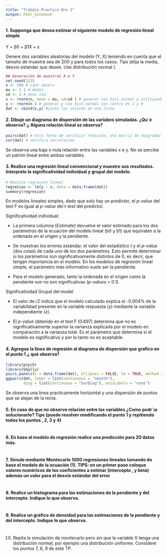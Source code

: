 ```yaml
---
title: "Trabajo Practico Nro 1"
output: html_notebook
---
```


#### 1. Supponga que desea estimar el siguiente modelo de regresión lineal simple

Y = β0 + β1X + ε

Genere dos variables aleatorias del modelo (Y, X) teniendo en cuenta que el tamaño de muestra sea de 200 y para todos los casos. Tips (elija la
media, desvio estandar que desee. Use distribución normal ).

```r
## Generación de muestras X e Y
set.seed(123)
n <- 200 # cant observ
mu <- 2.1 # media
sd <- 3 # desv std
x <- rnorm(n, mean = mu, sd=sd ) # generar con dist.normal y utilizando la mu y sd solicitado
y <- rnorm(n ) # generar y con dist.normal con centro en 1 y 0
dat <- cbind(x,y) #junto los valores en una lista

```

#### 2. Dibuje un diagrama de dispersión de las variabes simuladas. ¿Qu´e observa?.¿ Alguna relación lineal se observa?

```r
pairs(dat) # otra forma de verificar relación, una matriz de diagramas de dispersión
cor(dat) # verifica correlación
```

Se observa una baja o nula relación entre las variables x e y. No se percibe un patrón lineal entre ambas variables.

#### 3. Realice una regresión lineal convencional y muestre sus resultados. Interprete la significatividad individual y grupal del modelo.

```r
# Realizo regresión lineal 
regresion <- lm(y ~ x, data = data.frame(dat))
summary(regresion)
```

En modelos lineales simples, dado que solo hay un predictor, el *p-value* del test F es igual al *p-value* del *t-test* del predictor.

Significatividad individual:

-   La primera columna (*Estimate*) devuelve el valor estimado para los dos parámetros de la ecuación del modelo lineal (b0 y b1) que equivalen a la ordenada en el origen y la pendiente.

-   Se muestran los errores estándar, el valor del estadístico *t* y el *p-value* (dos colas) de cada uno de los dos parámetros. Esto permite determinar si los parámetros son significativamente distintos de 0, es decir, que tengan importancia en el modelo. En los modelos de regresión lineal simple, el parámetro más informativo suele ser la pendiente.

-   Para el modelo generado, tanto la ordenada en el origen como la pendiente son no son significativas (*p-values* \> 0.1).

Significatividad Grupal del model

-   El valor de r2 indica que el modelo calculado explica el -0.004% de la variabilidad presente en la variable respuesta (*y*) mediante la variable independiente (*x*).

-   El *p-value* obtenido en el test F (0.697) determina que no es significativamente superior la varianza explicada por el modelo en comparación a la varianza total. Es el parámetro que determina si el modelo es significativo y por lo tanto no es aceptable.

#### 4. Agregue la linea de regresión al diagrama de dispersión que grafico en el punto 1.¿ qué observa?

```r
library(psych)
library(GGally)
pairs.panels(x = data.frame(dat), ellipses = FALSE, lm = TRUE, method = "pearson")
ggpairs(dat, lower = list(continuous = "smooth"), 
        diag = list(continuous = "barDiag"), axisLabels = "none")
```

Se observa una linea practicamente horizontal y una dispersión de puntos que se alejan de la recta.

#### 5. En caso de que no observe relación entre las variables  ¿Como podr´ıa solucionarlo? Tips (puede resolver modificando el punto 1 y repitiendo todos los puntos , 2, 3 y 4)

```r

```

#### 6. En base al modelo de regresión realice una predicción para 20 datos más.

```r

```

#### 7. Simule mediante Montecarlo 1000 regresiones lineales tomando de base el modelo de la ecuación (1). TIPS: en un primer paso coloque valores numéricos de los coeficientes a estimar (intercepto , y beta) además un valor para el desvío estándar del error

```r

```

#### 8. Realice un histograma para las estimaciones de la pendiente y del intercepto. Indique lo que observa.

```r

```

#### 9. Realice un gráfico de densidad para las estimaciones de la pendiente y del intercepto. Indique lo que observa.

```r

```

#### 
10. Repita la simulación de montecarlo pero sin que la variable X tenga una distribución normal, por ejemplo una distribución uniforme. Considere los puntos 7, 8, 9 de este TP.

```r

```
